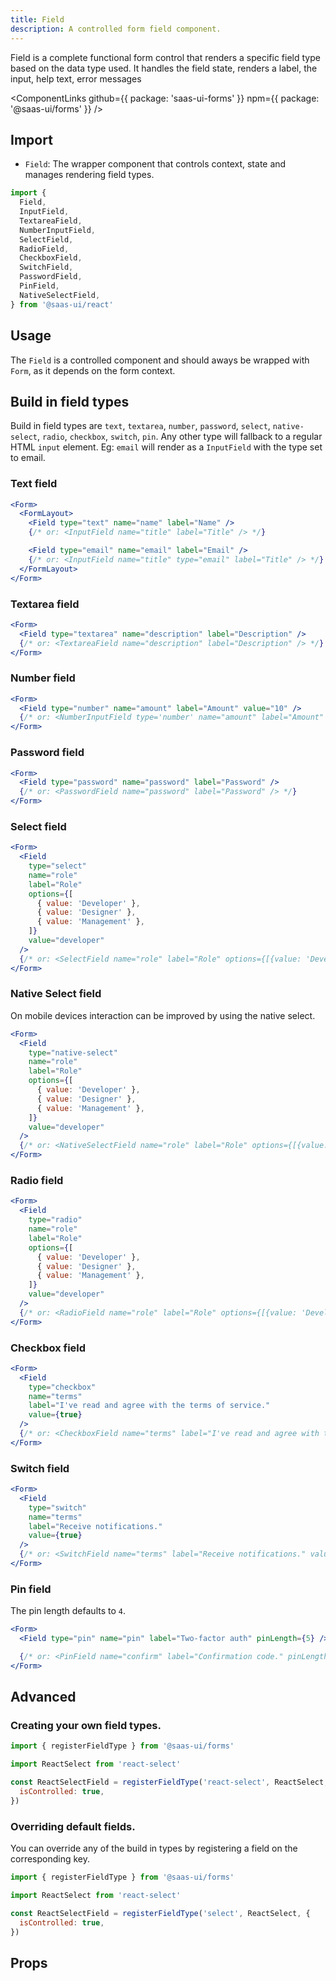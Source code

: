 ```yaml
---
title: Field
description: A controlled form field component.
---
```


Field is a complete functional form control that renders a specific field type based on the data type used.
It handles the field state, renders a label, the input, help text, error messages

<ComponentLinks
  github={{ package: 'saas-ui-forms' }}
  npm={{ package: '@saas-ui/forms' }}
/>

## Import

- `Field`: The wrapper component that controls context, state and manages rendering field types.

```ts
import {
  Field,
  InputField,
  TextareaField,
  NumberInputField,
  SelectField,
  RadioField,
  CheckboxField,
  SwitchField,
  PasswordField,
  PinField,
  NativeSelectField,
} from '@saas-ui/react'
```

## Usage

The `Field` is a controlled component and should aways be wrapped with `Form`, as it depends on the form context.

## Build in field types

Build in field types are `text`, `textarea`, `number`, `password`, `select`, `native-select`, `radio`, `checkbox`, `switch`, `pin`.
Any other type will fallback to a regular HTML `input` element. Eg: `email` will render as a `InputField` with the type set to email.

### Text field

```jsx
<Form>
  <FormLayout>
    <Field type="text" name="name" label="Name" />
    {/* or: <InputField name="title" label="Title" /> */}

    <Field type="email" name="email" label="Email" />
    {/* or: <InputField name="title" type="email" label="Title" /> */}
  </FormLayout>
</Form>
```

### Textarea field

```jsx
<Form>
  <Field type="textarea" name="description" label="Description" />
  {/* or: <TextareaField name="description" label="Description" /> */}
</Form>
```

### Number field

```jsx
<Form>
  <Field type="number" name="amount" label="Amount" value="10" />
  {/* or: <NumberInputField type='number' name="amount" label="Amount" /> */}
</Form>
```

### Password field

```jsx
<Form>
  <Field type="password" name="password" label="Password" />
  {/* or: <PasswordField name="password" label="Password" /> */}
</Form>
```

### Select field

```jsx
<Form>
  <Field
    type="select"
    name="role"
    label="Role"
    options={[
      { value: 'Developer' },
      { value: 'Designer' },
      { value: 'Management' },
    ]}
    value="developer"
  />
  {/* or: <SelectField name="role" label="Role" options={[{value: 'Developer'}, {value: 'Designer'}, {value: 'Management'}]}  /> */}
</Form>
```

### Native Select field

<Info>
  On mobile devices interaction can be improved by using the native select.
</Info>

```jsx
<Form>
  <Field
    type="native-select"
    name="role"
    label="Role"
    options={[
      { value: 'Developer' },
      { value: 'Designer' },
      { value: 'Management' },
    ]}
    value="developer"
  />
  {/* or: <NativeSelectField name="role" label="Role" options={[{value: 'Developer'}, {value: 'Designer'}, {value: 'Management'}]}  /> */}
</Form>
```

### Radio field

```jsx
<Form>
  <Field
    type="radio"
    name="role"
    label="Role"
    options={[
      { value: 'Developer' },
      { value: 'Designer' },
      { value: 'Management' },
    ]}
    value="developer"
  />
  {/* or: <RadioField name="role" label="Role" options={[{value: 'Developer'}, {value: 'Designer'}, {value: 'Management'}]}  /> */}
</Form>
```

### Checkbox field

```jsx
<Form>
  <Field
    type="checkbox"
    name="terms"
    label="I've read and agree with the terms of service."
    value={true}
  />
  {/* or: <CheckboxField name="terms" label="I've read and agree with the terms of service." value={true} /> */}
</Form>
```

### Switch field

```jsx
<Form>
  <Field
    type="switch"
    name="terms"
    label="Receive notifications."
    value={true}
  />
  {/* or: <SwitchField name="terms" label="Receive notifications." value={true} /> */}
</Form>
```

### Pin field

The pin length defaults to `4`.

```jsx
<Form>
  <Field type="pin" name="pin" label="Two-factor auth" pinLength={5} />

  {/* or: <PinField name="confirm" label="Confirmation code." pinLength={5} /> */}
</Form>
```

## Advanced

### Creating your own field types.

```jsx live=false
import { registerFieldType } from '@saas-ui/forms'

import ReactSelect from 'react-select'

const ReactSelectField = registerFieldType('react-select', ReactSelect, {
  isControlled: true,
})
```

### Overriding default fields.

You can override any of the build in types by registering a field on the corresponding key.

```jsx live=false
import { registerFieldType } from '@saas-ui/forms'

import ReactSelect from 'react-select'

const ReactSelectField = registerFieldType('select', ReactSelect, {
  isControlled: true,
})
```

## Props

<PropsTable of="Field" />
